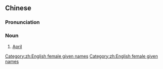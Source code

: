 ==Chinese==
{{zh-forms}}

===Pronunciation===
{{zh-pron
|m=Aìpǔ'ěr
|cat=n
}}

===Noun===
{{zh-noun}}

# [[April]] {{gloss|English female given name}}

[[Category:zh:English female given names]]
[[Category:zh:English female given names]]